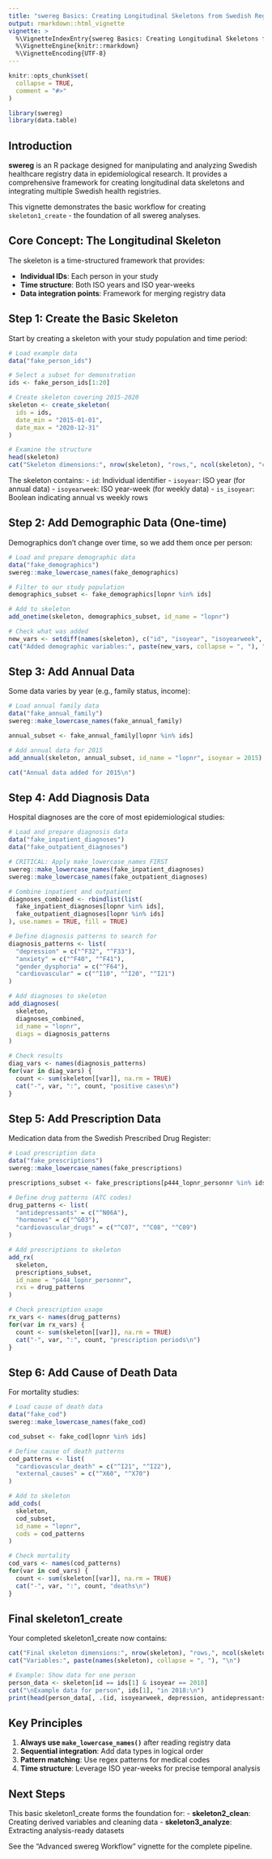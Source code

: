 ```yaml
---
title: "swereg Basics: Creating Longitudinal Skeletons from Swedish Registry Data"
output: rmarkdown::html_vignette
vignette: >
  %\VignetteIndexEntry{swereg Basics: Creating Longitudinal Skeletons from Swedish Registry Data}
  %\VignetteEngine{knitr::rmarkdown}
  %\VignetteEncoding{UTF-8}
---
```


```r
knitr::opts_chunk$set(
  collapse = TRUE,
  comment = "#>"
)
```

```r
library(swereg)
library(data.table)
```

## Introduction

**swereg** is an R package designed for manipulating and analyzing Swedish healthcare registry data in epidemiological research. It provides a comprehensive framework for creating longitudinal data skeletons and integrating multiple Swedish health registries.

This vignette demonstrates the basic workflow for creating `skeleton1_create` - the foundation of all swereg analyses.

## Core Concept: The Longitudinal Skeleton

The skeleton is a time-structured framework that provides:

- **Individual IDs**: Each person in your study
- **Time structure**: Both ISO years and ISO year-weeks 
- **Data integration points**: Framework for merging registry data

## Step 1: Create the Basic Skeleton

Start by creating a skeleton with your study population and time period:

```r
# Load example data
data("fake_person_ids")

# Select a subset for demonstration
ids <- fake_person_ids[1:20]

# Create skeleton covering 2015-2020
skeleton <- create_skeleton(
  ids = ids,
  date_min = "2015-01-01",
  date_max = "2020-12-31"
)

# Examine the structure
head(skeleton)
cat("Skeleton dimensions:", nrow(skeleton), "rows,", ncol(skeleton), "columns\n")
```

The skeleton contains:
- `id`: Individual identifier
- `isoyear`: ISO year (for annual data)
- `isoyearweek`: ISO year-week (for weekly data)
- `is_isoyear`: Boolean indicating annual vs weekly rows

## Step 2: Add Demographic Data (One-time)

Demographics don't change over time, so we add them once per person:

```r
# Load and prepare demographic data
data("fake_demographics")
swereg::make_lowercase_names(fake_demographics)

# Filter to our study population
demographics_subset <- fake_demographics[lopnr %in% ids]

# Add to skeleton
add_onetime(skeleton, demographics_subset, id_name = "lopnr")

# Check what was added
new_vars <- setdiff(names(skeleton), c("id", "isoyear", "isoyearweek", "is_isoyear"))
cat("Added demographic variables:", paste(new_vars, collapse = ", "), "\n")
```

## Step 3: Add Annual Data

Some data varies by year (e.g., family status, income):

```r
# Load annual family data
data("fake_annual_family")
swereg::make_lowercase_names(fake_annual_family)

annual_subset <- fake_annual_family[lopnr %in% ids]

# Add annual data for 2015
add_annual(skeleton, annual_subset, id_name = "lopnr", isoyear = 2015)

cat("Annual data added for 2015\n")
```

## Step 4: Add Diagnosis Data

Hospital diagnoses are the core of most epidemiological studies:

```r
# Load and prepare diagnosis data
data("fake_inpatient_diagnoses")
data("fake_outpatient_diagnoses")

# CRITICAL: Apply make_lowercase_names FIRST
swereg::make_lowercase_names(fake_inpatient_diagnoses)
swereg::make_lowercase_names(fake_outpatient_diagnoses)

# Combine inpatient and outpatient
diagnoses_combined <- rbindlist(list(
  fake_inpatient_diagnoses[lopnr %in% ids],
  fake_outpatient_diagnoses[lopnr %in% ids]
), use.names = TRUE, fill = TRUE)

# Define diagnosis patterns to search for
diagnosis_patterns <- list(
  "depression" = c("^F32", "^F33"),
  "anxiety" = c("^F40", "^F41"), 
  "gender_dysphoria" = c("^F64"),
  "cardiovascular" = c("^I10", "^I20", "^I21")
)

# Add diagnoses to skeleton
add_diagnoses(
  skeleton,
  diagnoses_combined,
  id_name = "lopnr",
  diags = diagnosis_patterns
)

# Check results
diag_vars <- names(diagnosis_patterns)
for(var in diag_vars) {
  count <- sum(skeleton[[var]], na.rm = TRUE)
  cat("-", var, ":", count, "positive cases\n")
}
```

## Step 5: Add Prescription Data

Medication data from the Swedish Prescribed Drug Register:

```r
# Load prescription data
data("fake_prescriptions")
swereg::make_lowercase_names(fake_prescriptions)

prescriptions_subset <- fake_prescriptions[p444_lopnr_personnr %in% ids]

# Define drug patterns (ATC codes)
drug_patterns <- list(
  "antidepressants" = c("^N06A"),
  "hormones" = c("^G03"),
  "cardiovascular_drugs" = c("^C07", "^C08", "^C09")
)

# Add prescriptions to skeleton
add_rx(
  skeleton,
  prescriptions_subset,
  id_name = "p444_lopnr_personnr",
  rxs = drug_patterns
)

# Check prescription usage
rx_vars <- names(drug_patterns)
for(var in rx_vars) {
  count <- sum(skeleton[[var]], na.rm = TRUE)
  cat("-", var, ":", count, "prescription periods\n")
}
```

## Step 6: Add Cause of Death Data

For mortality studies:

```r
# Load cause of death data
data("fake_cod")
swereg::make_lowercase_names(fake_cod)

cod_subset <- fake_cod[lopnr %in% ids]

# Define cause of death patterns
cod_patterns <- list(
  "cardiovascular_death" = c("^I21", "^I22"),
  "external_causes" = c("^X60", "^X70")
)

# Add to skeleton
add_cods(
  skeleton,
  cod_subset,
  id_name = "lopnr",
  cods = cod_patterns
)

# Check mortality
cod_vars <- names(cod_patterns)
for(var in cod_vars) {
  count <- sum(skeleton[[var]], na.rm = TRUE)
  cat("-", var, ":", count, "deaths\n")
}
```

## Final skeleton1_create

Your completed skeleton1_create now contains:

```r
cat("Final skeleton dimensions:", nrow(skeleton), "rows,", ncol(skeleton), "columns\n")
cat("Variables:", paste(names(skeleton), collapse = ", "), "\n")

# Example: Show data for one person
person_data <- skeleton[id == ids[1] & isoyear == 2018]
cat("\nExample data for person", ids[1], "in 2018:\n")
print(head(person_data[, .(id, isoyearweek, depression, antidepressants, cardiovascular)]))
```

## Key Principles

1. **Always use `make_lowercase_names()`** after reading registry data
2. **Sequential integration**: Add data types in logical order
3. **Pattern matching**: Use regex patterns for medical codes
4. **Time structure**: Leverage ISO year-weeks for precise temporal analysis

## Next Steps

This basic skeleton1_create forms the foundation for:
- **skeleton2_clean**: Creating derived variables and cleaning data
- **skeleton3_analyze**: Extracting analysis-ready datasets

See the "Advanced swereg Workflow" vignette for the complete pipeline.